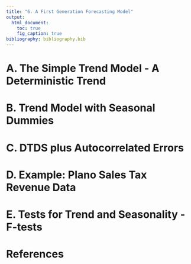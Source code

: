 ---
title: "6. A First Generation Forecasting Model"  
output: 
  html_document:
    toc: true
    fig_caption: true
bibliography: bibliography.bib      
---

# A. The Simple Trend Model - A Deterministic Trend

# B. Trend Model with Seasonal Dummies

# C. DTDS plus Autocorrelated Errors

# D. Example: Plano Sales Tax Revenue Data

# E. Tests for Trend and Seasonality - F-tests

# References